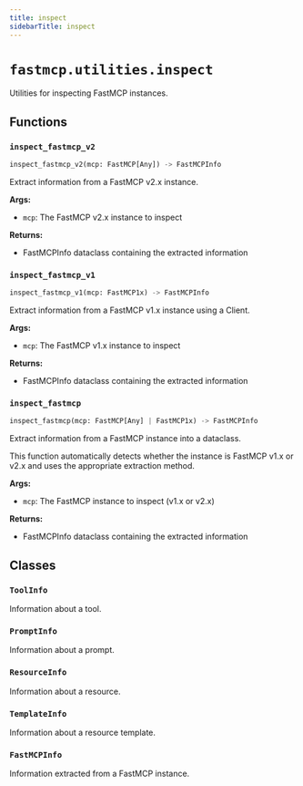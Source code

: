 ```yaml
---
title: inspect
sidebarTitle: inspect
---
```


# `fastmcp.utilities.inspect`


Utilities for inspecting FastMCP instances.

## Functions

### `inspect_fastmcp_v2` <sup><a href="https://github.com/mengzhisuoliu/fastmcp/blob/main/src/fastmcp/utilities/inspect.py#L83" target="_blank"><Icon icon="github" style="width: 14px; height: 14px;" /></a></sup>

```python
inspect_fastmcp_v2(mcp: FastMCP[Any]) -> FastMCPInfo
```


Extract information from a FastMCP v2.x instance.

**Args:**
- `mcp`: The FastMCP v2.x instance to inspect

**Returns:**
- FastMCPInfo dataclass containing the extracted information


### `inspect_fastmcp_v1` <sup><a href="https://github.com/mengzhisuoliu/fastmcp/blob/main/src/fastmcp/utilities/inspect.py#L185" target="_blank"><Icon icon="github" style="width: 14px; height: 14px;" /></a></sup>

```python
inspect_fastmcp_v1(mcp: FastMCP1x) -> FastMCPInfo
```


Extract information from a FastMCP v1.x instance using a Client.

**Args:**
- `mcp`: The FastMCP v1.x instance to inspect

**Returns:**
- FastMCPInfo dataclass containing the extracted information


### `inspect_fastmcp` <sup><a href="https://github.com/mengzhisuoliu/fastmcp/blob/main/src/fastmcp/utilities/inspect.py#L306" target="_blank"><Icon icon="github" style="width: 14px; height: 14px;" /></a></sup>

```python
inspect_fastmcp(mcp: FastMCP[Any] | FastMCP1x) -> FastMCPInfo
```


Extract information from a FastMCP instance into a dataclass.

This function automatically detects whether the instance is FastMCP v1.x or v2.x
and uses the appropriate extraction method.

**Args:**
- `mcp`: The FastMCP instance to inspect (v1.x or v2.x)

**Returns:**
- FastMCPInfo dataclass containing the extracted information


## Classes

### `ToolInfo` <sup><a href="https://github.com/mengzhisuoliu/fastmcp/blob/main/src/fastmcp/utilities/inspect.py#L17" target="_blank"><Icon icon="github" style="width: 14px; height: 14px;" /></a></sup>


Information about a tool.


### `PromptInfo` <sup><a href="https://github.com/mengzhisuoliu/fastmcp/blob/main/src/fastmcp/utilities/inspect.py#L30" target="_blank"><Icon icon="github" style="width: 14px; height: 14px;" /></a></sup>


Information about a prompt.


### `ResourceInfo` <sup><a href="https://github.com/mengzhisuoliu/fastmcp/blob/main/src/fastmcp/utilities/inspect.py#L42" target="_blank"><Icon icon="github" style="width: 14px; height: 14px;" /></a></sup>


Information about a resource.


### `TemplateInfo` <sup><a href="https://github.com/mengzhisuoliu/fastmcp/blob/main/src/fastmcp/utilities/inspect.py#L55" target="_blank"><Icon icon="github" style="width: 14px; height: 14px;" /></a></sup>


Information about a resource template.


### `FastMCPInfo` <sup><a href="https://github.com/mengzhisuoliu/fastmcp/blob/main/src/fastmcp/utilities/inspect.py#L68" target="_blank"><Icon icon="github" style="width: 14px; height: 14px;" /></a></sup>


Information extracted from a FastMCP instance.

